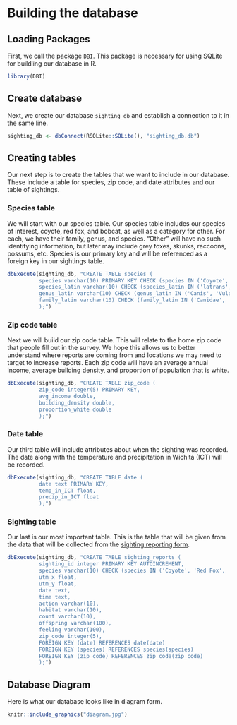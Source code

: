 # Building the database

## Loading Packages

First, we call the package `DBI`. This package is necessary for using SQLite for buildling our database in R.

```r
library(DBI)
```

## Create database

Next, we create our database `sighting_db` and establish a connection to it in the same line.

```r
sighting_db <- dbConnect(RSQLite::SQLite(), "sighting_db.db")
```

## Creating tables

Our next step is to create the tables that we want to include in our database. These include a table for species, zip code, and date attributes and our table of sightings.

### Species table

We will start with our species table. Our species table includes our species of interest, coyote, red fox, and bobcat, as well as a category for other. For each, we have their family, genus, and species. "Other" will have no such identifying information, but later may include grey foxes, skunks, raccoons, possums, etc. Species is our primary key and will be referenced as a foreign key in our sightings table.

```r
dbExecute(sighting_db, "CREATE TABLE species (
          species varchar(10) PRIMARY KEY CHECK (species IN ('Coyote', 'Red Fox', 'Bobcat', 'Other')),
          species_latin varchar(10) CHECK (species_latin IN ('latrans', 'vulpes', 'rufus')),
          genus_latin varchar(10) CHECK (genus_latin IN ('Canis', 'Vulpes', 'Lynx')),
          family_latin varchar(10) CHECK (family_latin IN ('Canidae', 'Felidae'))
          );")
```

### Zip code table

Next we will build our zip code table. This will relate to the home zip code that people fill out in the survey. We hope this allows us to better understand where reports are coming from and locations we may need to target to increase reports. Each zip code will have an average annual income, average building density, and proportion of population that is white. 

```r
dbExecute(sighting_db, "CREATE TABLE zip_code (
          zip_code integer(5) PRIMARY KEY,
          avg_income double,
          building_density double,
          proportion_white double
          );")
```

### Date table

Our third table will include attributes about when the sighting was recorded. The date along with the temperature and precipitation in Wichita (ICT) will be recorded. 

```r
dbExecute(sighting_db, "CREATE TABLE date (
          date text PRIMARY KEY,
          temp_in_ICT float,
          precip_in_ICT float
          );")
```

### Sighting table

Our last is our most important table. This is the table that will be given from the data that will be collected from the [sighting reporting form](https://arcg.is/00Omra).

```r
dbExecute(sighting_db, "CREATE TABLE sighting_reports (
          sighting_id integer PRIMARY KEY AUTOINCREMENT,
          species varchar(10) CHECK (species IN ('Coyote', 'Red Fox', 'Bobcat', 'Other')),
          utm_x float,
          utm_y float,
          date text,
          time text,
          action varchar(10),
          habitat varchar(10),
          count varchar(10),
          offspring varchar(100),
          feeling varchar(100),
          zip_code integer(5),
          FOREIGN KEY (date) REFERENCES date(date)
          FOREIGN KEY (species) REFERENCES species(species)
          FOREIGN KEY (zip_code) REFERENCES zip_code(zip_code)
          );")
```

## Database Diagram

Here is what our database looks like in diagram form.

```r
knitr::include_graphics("diagram.jpg")
```